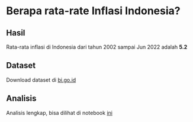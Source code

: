 # Berapa rata-rate Inflasi Indonesia?

## Hasil

Rata-rata inflasi di Indonesia dari tahun 2002 sampai Jun 2022 adalah **5.2**


## Dataset

Download dataset di [bi.go.id](https://www.bi.go.id/id/statistik/indikator/data-inflasi.aspx)

## Analisis

Analisis lengkap, bisa dilihat di notebook [ini](https://github.com/faisalburhanudin/rata-rata-inflasi-indonesia)